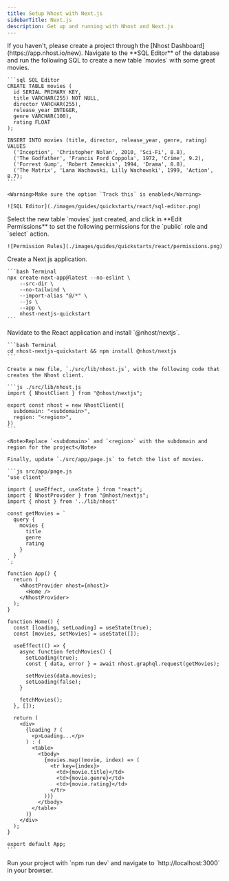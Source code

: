 ```yaml
---
title: Setup Nhost with Next.js
sidebarTitle: Next.js
description: Get up and running with Nhost and Next.js
---
```


<Steps>
  <Step title="Create Project">
    If you haven't, please create a project through the [Nhost Dashboard](https://app.nhost.io/new).
  </Step>

  <Step title="Setup Database">
    Navigate to the **SQL Editor** of the database and run the following SQL to create a new table `movies` with some great movies.

    ```sql SQL Editor
    CREATE TABLE movies (
      id SERIAL PRIMARY KEY,
      title VARCHAR(255) NOT NULL,
      director VARCHAR(255),
      release_year INTEGER,
      genre VARCHAR(100),
      rating FLOAT
    );

    INSERT INTO movies (title, director, release_year, genre, rating) VALUES
      ('Inception', 'Christopher Nolan', 2010, 'Sci-Fi', 8.8),
      ('The Godfather', 'Francis Ford Coppola', 1972, 'Crime', 9.2),
      ('Forrest Gump', 'Robert Zemeckis', 1994, 'Drama', 8.8),
      ('The Matrix', 'Lana Wachowski, Lilly Wachowski', 1999, 'Action', 8.7);
    ```

    <Warning>Make sure the option `Track this` is enabled</Warning>

    ![SQL Editor](./images/guides/quickstarts/react/sql-editor.png)

  </Step>

  <Step title="permissions">
    Select the new table `movies` just created, and click in **Edit Permissions** to set the following permissions for the `public` role and `select` action.

    ![Permission Rules](./images/guides/quickstarts/react/permissions.png)

  </Step>

  <Step title="Setup a Next.js Application">
    Create a Next.js application.

    ```bash Terminal
    npx create-next-app@latest --no-eslint \
        --src-dir \
        --no-tailwind \
        --import-alias "@/*" \
        --js \
        --app \
        nhost-nextjs-quickstart
    ```

  </Step>

  <Step title="Install the Nhost package for Next.js">
    Navidate to the React application and install `@nhost/nextjs`.

    ```bash Terminal
    cd nhost-nextjs-quickstart && npm install @nhost/nextjs
    ```

  </Step>

  <Step title="Configure the Nhost client and fetch the list of movies">

    Create a new file, `./src/lib/nhost.js`, with the following code that creates the Nhost client.

    ```js ./src/lib/nhost.js
    import { NhostClient } from "@nhost/nextjs";

    export const nhost = new NhostClient({
      subdomain: "<subdomain>",
      region: "<region>",
    })
    ```

    <Note>Replace `<subdomain>` and `<region>` with the subdomain and region for the project</Note>

    Finally, update `./src/app/page.js` to fetch the list of movies.

    ```js src/app/page.js
    'use client'

    import { useEffect, useState } from "react";
    import { NhostProvider } from "@nhost/nextjs";
    import { nhost } from '../lib/nhost'

    const getMovies = `
      query {
        movies {
          title
          genre
          rating
        }
      }
    `;

    function App() {
      return (
        <NhostProvider nhost={nhost}>
          <Home />
        </NhostProvider>
      );
    }

    function Home() {
      const [loading, setLoading] = useState(true);
      const [movies, setMovies] = useState([]);

      useEffect(() => {
        async function fetchMovies() {
          setLoading(true);
          const { data, error } = await nhost.graphql.request(getMovies);

          setMovies(data.movies);
          setLoading(false);
        }

        fetchMovies();
      }, []);

      return (
        <div>
          {loading ? (
            <p>Loading...</p>
          ) : (
            <table>
              <tbody>
                {movies.map((movie, index) => (
                  <tr key={index}>
                    <td>{movie.title}</td>
                    <td>{movie.genre}</td>
                    <td>{movie.rating}</td>
                  </tr>
                ))}
              </tbody>
            </table>
          )}
        </div>
      );
    }

    export default App;
    ```

  </Step>

  <Step title="The end">
    Run your project with `npm run dev` and navigate to `http://localhost:3000` in your browser.
  </Step>
</Steps>

```

```
